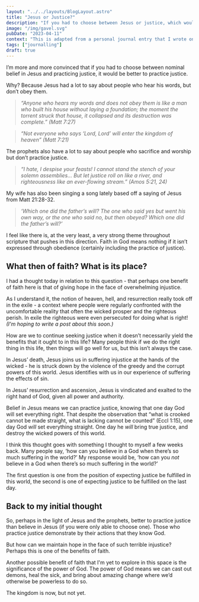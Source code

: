 ```yaml
---
layout: "../../layouts/BlogLayout.astro"
title: "Jesus or Justice?"
description: "If you had to choose between Jesus or justice, which would you choose?"
image: "/img/gavel.svg"
pubDate: "2023-04-11"
context: "This is adapted from a personal journal entry that I wrote on 13th Aug 2022"
tags: ["journalling"]
draft: true
---
```


I’m more and more convinced that if you had to choose between nominal belief in Jesus and practicing justice, it would be better to practice justice.

Why? Because Jesus had a lot to say about people who hear his words, but don’t obey them.

> _“Anyone who hears my words and does not obey them is like a man who built his house without laying a foundation; the moment the torrent struck that house, it collapsed and its destruction was complete.” (Matt 7:27)_

> _“Not everyone who says ‘Lord, Lord’ will enter the kingdom of heaven” (Matt 7:21)_

The prophets also have a lot to say about people who sacrifice and worship but don’t practice justice.

> _“I hate, I despise your feasts! I cannot stand the stench of your solemn assemblies… But let justice roll on like a river, and righteousness like an ever-flowing stream.” (Amos 5:21, 24)_

My wife has also been singing a song lately based off a saying of Jesus from Matt 21:28-32.

> _‘Which one did the father’s will? The one who said yes but went his own way, or the one who said no, but then obeyed? Which one did the father’s will?’_

I feel like there is, at the very least, a very strong theme throughout scripture that pushes in this direction. Faith in God means nothing if it isn’t expressed through obedience (certainly including the practice of justice).

## What then of faith? What is its place?

I had a thought today in relation to this question - that perhaps one benefit of faith here is that of giving hope in the face of overwhelming injustice.

As I understand it, the notion of heaven, hell, and resurrection really took off in the exile - a context where people were regularly confronted with the uncomfortable reality that often the wicked prosper and the righteous perish. In exile the righteous were even persecuted for doing what is right! _(I'm hoping to write a post about this soon.)_

How are we to continue seeking justice when it doesn’t necessarily yield the benefits that it ought to in this life? Many people think if we do the right thing in this life, then things will go well for us, but this isn’t always the case.

In Jesus’ death, Jesus joins us in suffering injustice at the hands of the wicked - he is struck down by the violence of the greedy and the corrupt powers of this world. Jesus identifies with us in our experience of suffering the effects of sin.

In Jesus’ resurrection and ascension, Jesus is vindicated and exalted to the right hand of God, given all power and authority.

Belief in Jesus means we can practice justice, knowing that one day God will set everything right. That despite the observation that “what is crooked cannot be made straight, what is lacking cannot be counted” (Eccl 1:15), one day God _will_ set everything straight. One day he _will_ bring true justice, and destroy the wicked powers of this world.

I think this thought goes with something I thought to myself a few weeks back. Many people say, ‘how can you believe in a God when there’s so much suffering in the world?’ My response would be, ‘how can you _not_ believe in a God when there’s so much suffering in the world?’

The first question is one from the position of expecting justice be fulfilled in this world, the second is one of expecting justice to be fulfilled on the last day.

## Back to my initial thought

So, perhaps in the light of Jesus and the prophets, better to practice justice than believe in Jesus (if you were only able to choose one). Those who practice justice demonstrate by their actions that they know God.

But how can we maintain hope in the face of such terrible injustice? Perhaps this is one of the benefits of faith.

Another possible benefit of faith that I'm yet to explore in this space is the significance of the power of God. The power of God means we can cast out demons, heal the sick, and bring about amazing change where we’d otherwise be powerless to do so.

The kingdom is now, but not yet.
